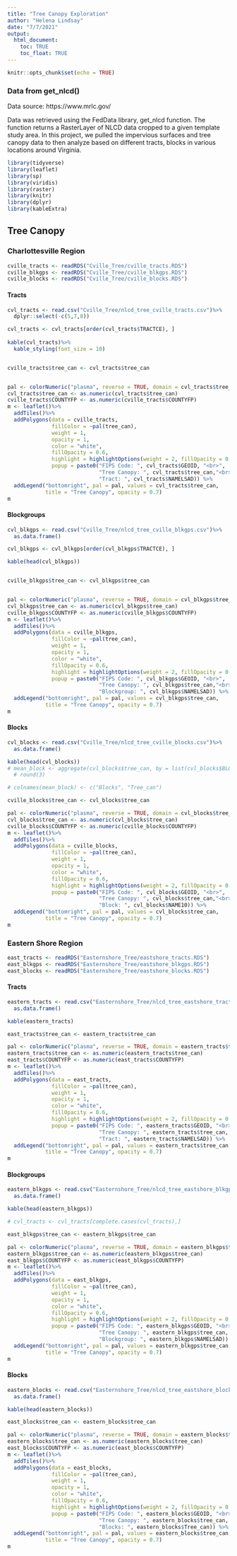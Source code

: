 ```yaml
---
title: "Tree Canopy Exploration"
author: "Helena Lindsay"
date: "7/7/2021"
output:
  html_document: 
    toc: TRUE
    toc_float: TRUE
---
```


```r
knitr::opts_chunk$set(echo = TRUE) 
```


### Data from get_nlcd() 
Data source: https://www.mrlc.gov/

Data was retrieved using the FedData library, get_nlcd function. The function returns a RasterLayer of NLCD data cropped to a given template study area. In this project, we pulled the impervious surfaces and tree canopy data to then analyze based on different tracts, blocks in various locations around Virginia.


```r
library(tidyverse)
library(leaflet)
library(sp)
library(viridis)
library(raster)
library(knitr)
library(dplyr)
library(kableExtra)
```


## Tree Canopy{.tabset}

### Charlottesville Region {.tabset}

```r
cville_tracts <- readRDS("Cville_Tree/cville_tracts.RDS")
cville_blkgps <- readRDS("Cville_Tree/cville_blkgps.RDS")
cville_blocks <- readRDS("Cville_Tree/cville_blocks.RDS")
```

#### Tracts
```r
cvl_tracts <- read.csv("Cville_Tree/nlcd_tree_cville_tracts.csv")%>%
  dplyr::select(-c(5,7,8))

cvl_tracts <- cvl_tracts[order(cvl_tracts$TRACTCE), ]
  
kable(cvl_tracts)%>%
  kable_styling(font_size = 10)



```

```r
cville_tracts$tree_can <- cvl_tracts$tree_can


pal <- colorNumeric("plasma", reverse = TRUE, domain = cvl_tracts$tree_can)
cvl_tracts$tree_can <- as.numeric(cvl_tracts$tree_can)
cville_tracts$COUNTYFP <- as.numeric(cville_tracts$COUNTYFP)
m <- leaflet()%>%
  addTiles()%>%
  addPolygons(data = cville_tracts,
              fillColor = ~pal(tree_can),
              weight = 1,
              opacity = 1,
              color = "white",
              fillOpacity = 0.6,
              highlight = highlightOptions(weight = 2, fillOpacity = 0.8, bringToFront = T),
              popup = paste0("FIPS Code: ", cvl_tracts$GEOID, "<br>",
                             "Tree Canopy: ", cvl_tracts$tree_can,"<br>",
                             "Tract: ", cvl_tracts$NAMELSAD)) %>%
  addLegend("bottomright", pal = pal, values = cvl_tracts$tree_can,
            title = "Tree Canopy", opacity = 0.7)
m
```





#### Blockgroups
```r
cvl_blkgps <- read.csv("Cville_Tree/nlcd_tree_cville_blkgps.csv")%>%
  as.data.frame()

cvl_blkgps <- cvl_blkgps[order(cvl_blkgps$TRACTCE), ]

kable(head(cvl_blkgps))


cville_blkgps$tree_can <- cvl_blkgps$tree_can


pal <- colorNumeric("plasma", reverse = TRUE, domain = cvl_blkgps$tree_can)
cvl_blkgps$tree_can <- as.numeric(cvl_blkgps$tree_can)
cville_blkgps$COUNTYFP <- as.numeric(cville_blkgps$COUNTYFP)
m <- leaflet()%>%
  addTiles()%>%
  addPolygons(data = cville_blkgps,
              fillColor = ~pal(tree_can),
              weight = 1,
              opacity = 1,
              color = "white",
              fillOpacity = 0.6,
              highlight = highlightOptions(weight = 2, fillOpacity = 0.8, bringToFront = T),
              popup = paste0("FIPS Code: ", cvl_blkgps$GEOID, "<br>",
                             "Tree Canopy: ", cvl_blkgps$tree_can,"<br>",
                             "Blockgroup: ", cvl_blkgps$NAMELSAD)) %>%
  addLegend("bottomright", pal = pal, values = cvl_blkgps$tree_can,
            title = "Tree Canopy", opacity = 0.7)
m

```


#### Blocks
```r
cvl_blocks <- read.csv("Cville_Tree/nlcd_tree_cville_blocks.csv")%>%
  as.data.frame()

kable(head(cvl_blocks))
# mean_block <- aggregate(cvl_blocks$tree_can, by = list(cvl_blocks$BLOCKCE10), FUN=mean)%>%
  # round(3)

# colnames(mean_block) <- c("Blocks", "Tree_can")

cville_blocks$tree_can <- cvl_blocks$tree_can

pal <- colorNumeric("plasma", reverse = TRUE, domain = cvl_blocks$tree_can)
cvl_blocks$tree_can <- as.numeric(cvl_blocks$tree_can)
cville_blocks$COUNTYFP <- as.numeric(cville_blocks$COUNTYFP)
m <- leaflet()%>%
  addTiles()%>%
  addPolygons(data = cville_blocks,
              fillColor = ~pal(tree_can),
              weight = 1,
              opacity = 1,
              color = "white",
              fillOpacity = 0.6,
              highlight = highlightOptions(weight = 2, fillOpacity = 0.8, bringToFront = T),
              popup = paste0("FIPS Code: ", cvl_blocks$GEOID, "<br>",
                             "Tree Canopy: ", cvl_blocks$tree_can,"<br>",
                             "Block: ", cvl_blocks$NAME10)) %>%
  addLegend("bottomright", pal = pal, values = cvl_blocks$tree_can,
            title = "Tree Canopy", opacity = 0.7)
m
```


### Eastern Shore Region {.tabset}

```r
east_tracts <- readRDS("Easternshore_Tree/eastshore_tracts.RDS")
east_blkgps <- readRDS("Easternshore_Tree/eastshore_blkgps.RDS")
east_blocks <- readRDS("Easternshore_Tree/eastshore_blocks.RDS")
```

#### Tracts
```r
eastern_tracts <- read.csv("Easternshore_Tree/nlcd_tree_eastshore_tracts.csv")%>%
  as.data.frame()

kable(eastern_tracts)

east_tracts$tree_can <- eastern_tracts$tree_can

pal <- colorNumeric("plasma", reverse = TRUE, domain = eastern_tracts$tree_can)
eastern_tracts$tree_can <- as.numeric(eastern_tracts$tree_can)
east_tracts$COUNTYFP <- as.numeric(east_tracts$COUNTYFP)
m <- leaflet()%>%
  addTiles()%>%
  addPolygons(data = east_tracts,
              fillColor = ~pal(tree_can),
              weight = 1,
              opacity = 1,
              color = "white",
              fillOpacity = 0.6,
              highlight = highlightOptions(weight = 2, fillOpacity = 0.8, bringToFront = T),
              popup = paste0("FIPS Code: ", eastern_tracts$GEOID, "<br>",
                             "Tree Canopy: ", eastern_tracts$tree_can, "<br>",
                             "Tract: ", eastern_tracts$NAMELSAD)) %>%
  addLegend("bottomright", pal = pal, values = eastern_tracts$tree_can,
            title = "Tree Canopy", opacity = 0.7)
m
```


#### Blockgroups
```r
eastern_blkgps <- read.csv("Easternshore_Tree/nlcd_tree_eastshore_blkgps.csv")%>%
  as.data.frame()

kable(head(eastern_blkgps))

# cvl_tracts <- cvl_tracts[complete.cases(cvl_tracts),]

east_blkgps$tree_can <- eastern_blkgps$tree_can

pal <- colorNumeric("plasma", reverse = TRUE, domain = eastern_blkgps$tree_can)
eastern_blkgps$tree_can <- as.numeric(eastern_blkgps$tree_can)
east_blkgps$COUNTYFP <- as.numeric(east_blkgps$COUNTYFP)
m <- leaflet()%>%
  addTiles()%>%
  addPolygons(data = east_blkgps,
              fillColor = ~pal(tree_can),
              weight = 1,
              opacity = 1,
              color = "white",
              fillOpacity = 0.6,
              highlight = highlightOptions(weight = 2, fillOpacity = 0.8, bringToFront = T),
              popup = paste0("FIPS Code: ", eastern_blkgps$GEOID, "<br>",
                             "Tree Canopy: ", eastern_blkgps$tree_can, "<br>",
                             "Blockgroup: ", eastern_blkgps$NAMELSAD)) %>%
  addLegend("bottomright", pal = pal, values = eastern_blkgps$tree_can,
            title = "Tree Canopy", opacity = 0.7)
m
```

#### Blocks
```r
eastern_blocks <- read.csv("Easternshore_Tree/nlcd_tree_eastshore_blocks.csv")%>%
  as.data.frame()

kable(head(eastern_blocks))

east_blocks$tree_can <- eastern_blocks$tree_can

pal <- colorNumeric("plasma", reverse = TRUE, domain = eastern_blocks$tree_can)
eastern_blocks$tree_can <- as.numeric(eastern_blocks$tree_can)
east_blocks$COUNTYFP <- as.numeric(east_blocks$COUNTYFP)
m <- leaflet()%>%
  addTiles()%>%
  addPolygons(data = east_blocks,
              fillColor = ~pal(tree_can),
              weight = 1,
              opacity = 1,
              color = "white",
              fillOpacity = 0.6,
              highlight = highlightOptions(weight = 2, fillOpacity = 0.8, bringToFront = T),
              popup = paste0("FIPS Code: ", eastern_blocks$GEOID, "<br>",
                             "Tree Canopy: ", eastern_blocks$tree_can, "<br>",
                             "Blocks: ", eastern_blocks$Tree_can)) %>%
  addLegend("bottomright", pal = pal, values = eastern_blocks$tree_can,
            title = "Tree Canopy", opacity = 0.7)
m
```







